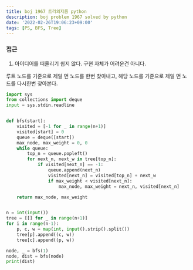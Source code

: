 ```yaml
---
title: boj 1967 트리의지름 python
description: boj problem 1967 solved by python
date: '2022-02-26T19:06:23+09:00'
tags: [PS, BFS, Tree]
---
```


### 접근
1. 아이디어를 떠올리기 쉽지 않다. 구현 자체가 어려운건 아니다.

루트 노드를 기준으로 제일 먼 노드를 한번 찾아내고, 해당 노드를 기준으로 제일 먼 노드를 다시한번 찾아본다.

```python
import sys
from collections import deque
input = sys.stdin.readline


def bfs(start):
    visited = [-1 for _ in range(n+1)]
    visited[start] = 0
    queue = deque([start])
    max_node, max_weight = 0, 0
    while queue:
        top_n = queue.popleft()
        for next_n, next_w in tree[top_n]:
            if visited[next_n] == -1:
                queue.append(next_n)
                visited[next_n] = visited[top_n] + next_w
                if max_weight < visited[next_n]:
                    max_node, max_weight = next_n, visited[next_n]

    return max_node, max_weight


n = int(input())
tree = [[] for _ in range(n+1)]
for i in range(n-1):
    p, c, w = map(int, input().strip().split())
    tree[p].append((c, w))
    tree[c].append((p, w))

node, _ = bfs(1)
node, dist = bfs(node)
print(dist)
```
